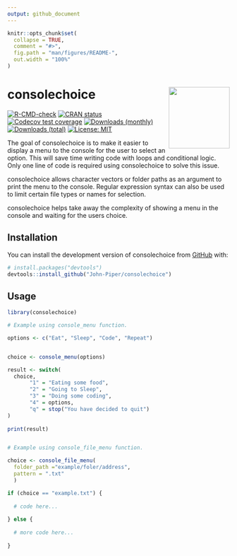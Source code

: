 ```yaml
---
output: github_document
---
```


<!-- README.md is generated from README.Rmd. Please edit that file -->

```r
knitr::opts_chunk$set(
  collapse = TRUE,
  comment = "#>",
  fig.path = "man/figures/README-",
  out.width = "100%"
)
```

# consolechoice <img src='man/figures/logo.png' align="right" height="138.5" /></a>

<!-- badges: start -->
[![R-CMD-check](https://github.com/John-Piper/consolechoice/workflows/R-CMD-check/badge.svg)](https://github.com/John-Piper/consolechoice/actions)
[![CRAN status](https://www.r-pkg.org/badges/version/consolechoice)](https://CRAN.R-project.org/package=consolechoice)
[![Codecov test coverage](https://codecov.io/gh/John-Piper/consolechoice/branch/main/graph/badge.svg)](https://app.codecov.io/gh/John-Piper/consolechoice?branch=main)
[![Downloads (monthly)](https://cranlogs.r-pkg.org/badges/consolechoice?color=brightgreen)](https://www.r-pkg.org/pkg/consolechoice)
[![Downloads (total)](https://cranlogs.r-pkg.org/badges/grand-total/consolechoice?color=brightgreen)](https://www.r-pkg.org/pkg/consolechoice)
[![License: MIT](https://img.shields.io/badge/License-MIT-yellow.svg)](https://opensource.org/licenses/MIT)
<!-- badges: end -->

The goal of consolechoice is to make it easier to display a menu to the console for the user to select an option.  This will save time writing code with loops and conditional logic. Only one line of code is required using consolechoice to solve this issue.

consolechoice allows character vectors or folder paths as an argument to print the menu to the console. Regular expression syntax can also be used to limit certain file types or names for selection.

consolechoice helps take away the complexity of showing a menu in the console and waiting for the users choice.


## Installation

You can install the development version of consolechoice from [GitHub](https://github.com/) with:

``` r
# install.packages("devtools")
devtools::install_github("John-Piper/consolechoice")
```

## Usage

```r
library(consolechoice)

# Example using console_menu function.

options <- c("Eat", "Sleep", "Code", "Repeat")


choice <- console_menu(options)

result <- switch(
  choice,
       "1" = "Eating some food",
       "2" = "Going to Sleep",
       "3" = "Doing some coding",
       "4" = options,
       "q" = stop("You have decided to quit")
)
       
print(result)


# Example using console_file_menu function.

choice <- console_file_menu(
  folder_path ="example/foler/address",
  pattern = ".txt"
  )

if (choice == "example.txt") {
  
  # code here...
  
} else {
  
  # more code here...
  
}

```


